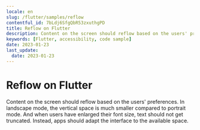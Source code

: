```yaml
---
locale: en
slug: /flutter/samples/reflow
contentful_id: 7bLdj6SfgQbR53zxuthgPD
title: Reflow on Flutter
description: Content on the screen should reflow based on the users' preferences.
keywords: [Flutter, accessibility, code sample]
date: 2023-01-23
last_update:
  date: 2023-01-23
---
```


# Reflow on Flutter

Content on the screen should reflow based on the users' preferences. In landscape mode, the vertical space is much smaller compared to portrait mode. And when users have enlarged their font size, text should not get truncated. Instead, apps should adapt the interface to the available space.

<CodeSample id="screen-reflow" framework="flutter" locale="en"/>
